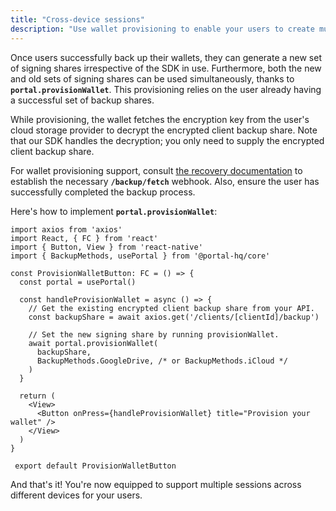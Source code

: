 ```yaml
---
title: "Cross-device sessions"
description: "Use wallet provisioning to enable your users to create multiple signing shares across their devices."
---
```


Once users successfully back up their wallets, they can generate a new set of signing shares irrespective of the SDK in use. Furthermore, both the new and old sets of signing shares can be used simultaneously, thanks to **`portal.provisionWallet`**. This provisioning relies on the user already having a successful set of backup shares.

While provisioning, the wallet fetches the encryption key from the user's cloud storage provider to decrypt the encrypted client backup share. Note that our SDK handles the decryption; you only need to supply the encrypted client backup share.

For wallet provisioning support, consult [the recovery documentation](recover-a-wallet.md) to establish the necessary **`/backup/fetch`** webhook. Also, ensure the user has successfully completed the backup process.

Here's how to implement **`portal.provisionWallet`**:

```tsx
import axios from 'axios'
import React, { FC } from 'react'
import { Button, View } from 'react-native'
import { BackupMethods, usePortal } from '@portal-hq/core'

const ProvisionWalletButton: FC = () => {
  const portal = usePortal()

  const handleProvisionWallet = async () => {
    // Get the existing encrypted client backup share from your API.
    const backupShare = await axios.get('/clients/[clientId]/backup')

    // Set the new signing share by running provisionWallet.
    await portal.provisionWallet(
      backupShare,
      BackupMethods.GoogleDrive, /* or BackupMethods.iCloud */
    )
  }

  return (
    <View>
      <Button onPress={handleProvisionWallet} title="Provision your wallet" />
    </View>
  )
}

 export default ProvisionWalletButton
```

And that's it! You're now equipped to support multiple sessions across different devices for your users.
